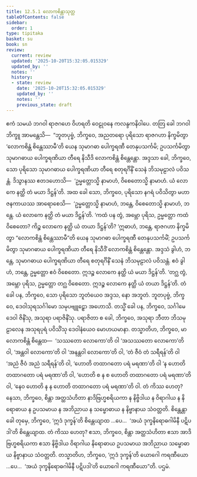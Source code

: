 ```yaml
---
title: 12.5.1 လောကစိန္တာသုတ္တ
tableOfContents: false
sidebar:
  order: 1
type: tipitaka
basket: su
book: sn
review:
  current: review
  updated: '2025-10-20T15:32:05.015329'
  updated_by: ''
  notes: ''
  history:
  - state: review
    date: '2025-10-20T15:32:05.015329'
    updated_by: ''
    notes: ''
    previous_state: draft
---
```



<DynamicBreadcrumb />


<ReviewStatus review={frontmatter.review} showDetails={true} />

<HypothesisAnnotation frontmatter={frontmatter} />

<Division number="1111" book="sn" e="ch" v="18" p="446">

<Paragraph number="2355" book="sn">
ဧကံ သမယံ ဘဂဝါ ရာဇဂဟေ ဝိဟရတိ ဝေဠုဝနေ ကလန္ဒကနိဝါပေ. တတြ ခေါ ဘဂဝါ ဘိက္ခူ အာမန္တေသိ—  “ဘူတပုဗ္ဗံ, ဘိက္ခဝေ, အညတရော ပုရိသော ရာဇဂဟာ နိက္ခမိတွာ ‘လောကစိန္တံ စိန္တေဿာမီ’တိ ယေန သုမာဂဓာ ပေါက္ခရဏီ တေနုပသင်္ကမိ; ဥပသင်္ကမိတွာ သုမာဂဓာယ ပေါက္ခရဏိယာ တီရေ နိသီဒိ လောကစိန္တံ စိန္တေန္တော. အဒ္ဒသာ ခေါ, ဘိက္ခဝေ, သော ပုရိသော သုမာဂဓာယ ပေါက္ခရဏိယာ တီရေ စတုရင်္ဂိနိံ သေနံ ဘိသမုဠာလံ ပဝိသန္တံ. ဒိသွာနဿ ဧတဒဟောသိ—  ‘ဥမ္မတ္တောသ္မိ နာမာဟံ, ဝိစေတောသ္မိ နာမာဟံ. ယံ လောကေ နတ္ထိ တံ မယာ ဒိဋ္ဌန်’တိ.
</Paragraph>

<Paragraph number="2356" book="sn">
အထ ခေါ သော, ဘိက္ခဝေ, ပုရိသော နဂရံ ပဝိသိတွာ မဟာဇနကာယဿ အာရောစေသိ—  ‘ဥမ္မတ္တောသ္မိ နာမာဟံ, ဘန္တေ, ဝိစေတောသ္မိ နာမာဟံ, ဘန္တေ. ယံ လောကေ နတ္ထိ တံ မယာ ဒိဋ္ဌန်’တိ. ‘ကထံ ပန တွံ, အမ္ဘော ပုရိသ, ဥမ္မတ္တော ကထံ ဝိစေတော? ကိဉ္စ လောကေ နတ္ထိ ယံ တယာ ဒိဋ္ဌန်’တိ? ‘ဣဓာဟံ, ဘန္တေ, ရာဇဂဟာ နိက္ခမိတွာ “လောကစိန္တံ စိန္တေဿာမီ”တိ ယေန သုမာဂဓာ ပေါက္ခရဏီ တေနုပသင်္ကမိံ; ဥပသင်္ကမိတွာ သုမာဂဓာယ ပေါက္ခရဏိယာ တီရေ နိသီဒိံ လောကစိန္တံ စိန္တေန္တော. အဒ္ဒသံ ခွါဟံ, ဘန္တေ, သုမာဂဓာယ ပေါက္ခရဏိယာ တီရေ စတုရင်္ဂိနိံ သေနံ ဘိသမုဠာလံ ပဝိသန္တံ. ဧဝံ ခွါဟံ, ဘန္တေ, ဥမ္မတ္တော ဧဝံ ဝိစေတော. ဣဒဉ္စ လောကေ နတ္ထိ ယံ မယာ ဒိဋ္ဌန်’တိ. ‘တဂ္ဃ တွံ, အမ္ဘော ပုရိသ, ဥမ္မတ္တော တဂ္ဃ ဝိစေတော. ဣဒဉ္စ လောကေ နတ္ထိ ယံ တယာ ဒိဋ္ဌန်’တိ.
</Paragraph>

<Paragraph number="2357" book="sn">
တံ ခေါ ပန, ဘိက္ခဝေ, သော ပုရိသော ဘူတံယေဝ အဒ္ဒသ, နော အဘူတံ. ဘူတပုဗ္ဗံ, ဘိက္ခဝေ, ဒေဝါသုရသင်္ဂါမော သမုပဗျူဠှော အဟောသိ. တသ္မိံ ခေါ ပန, ဘိက္ခဝေ, သင်္ဂါမေ ဒေဝါ ဇိနိံသု, အသုရာ ပရာဇိနိံသု. ပရာဇိတာ စ ခေါ, ဘိက္ခဝေ, အသုရာ ဘီတာ ဘိသမုဠာလေန အသုရပုရံ ပဝိသိံသု ဒေဝါနံယေဝ မောဟယမာနာ.
</Paragraph>

<Paragraph number="2358" book="sn">
တသ္မာတိဟ, ဘိက္ခဝေ, မာ လောကစိန္တံ စိန္တေထ—  ‘သဿတော လောကော’တိ ဝါ ‘အသဿတော လောကော’တိ ဝါ, ‘အန္တဝါ လောကော’တိ ဝါ ‘အနန္တဝါ လောကော’တိ ဝါ, ‘တံ ဇီဝံ တံ သရီရန်’တိ ဝါ ‘အညံ ဇီဝံ အညံ သရီရန်’တိ ဝါ, ‘ဟောတိ တထာဂတော ပရံ မရဏာ’တိ ဝါ ‘န ဟောတိ တထာဂတော ပရံ မရဏာ’တိ ဝါ, ‘ဟောတိ စ န စ ဟောတိ တထာဂတော ပရံ မရဏာ’တိ ဝါ, ‘နေဝ ဟောတိ န န ဟောတိ တထာဂတော ပရံ မရဏာ’တိ ဝါ. တံ ကိဿ ဟေတု? နေသာ, ဘိက္ခဝေ, စိန္တာ အတ္ထသံဟိတာ နာဒိဗြဟ္မစရိယကာ န နိဗ္ဗိဒါယ န ဝိရာဂါယ န နိရောဓာယ န ဥပသမာယ န အဘိညာယ န သမ္ဗောဓာယ န နိဗ္ဗာနာယ သံဝတ္တတိ.
</Paragraph>

<Paragraph number="2359" book="sn">
စိန္တေန္တာ ခေါ တုမှေ, ဘိက္ခဝေ, ‘ဣဒံ ဒုက္ခန်’တိ စိန္တေယျာထ …ပေ…  ‘အယံ ဒုက္ခနိရောဓဂါမိနီ ပဋိပဒါ’တိ စိန္တေယျာထ. တံ ကိဿ ဟေတု? ဧသာ, ဘိက္ခဝေ, စိန္တာ အတ္ထသံဟိတာ ဧသာ အာဒိဗြဟ္မစရိယကာ ဧသာ နိဗ္ဗိဒါယ ဝိရာဂါယ နိရောဓာယ ဥပသမာယ အဘိညာယ သမ္ဗောဓာယ နိဗ္ဗာနာယ သံဝတ္တတိ.
</Paragraph>

<Paragraph number="2360" book="sn">
တသ္မာတိဟ, ဘိက္ခဝေ, ‘ဣဒံ ဒုက္ခန်’တိ ယောဂေါ ကရဏီယော …ပေ…  ‘အယံ ဒုက္ခနိရောဓဂါမိနီ ပဋိပဒါ’တိ ယောဂေါ ကရဏီယော”တိ.

</Paragraph>
</Division>

<Paragraph number="2361" type="center" book="sn">
ပဌမံ.
</Paragraph>